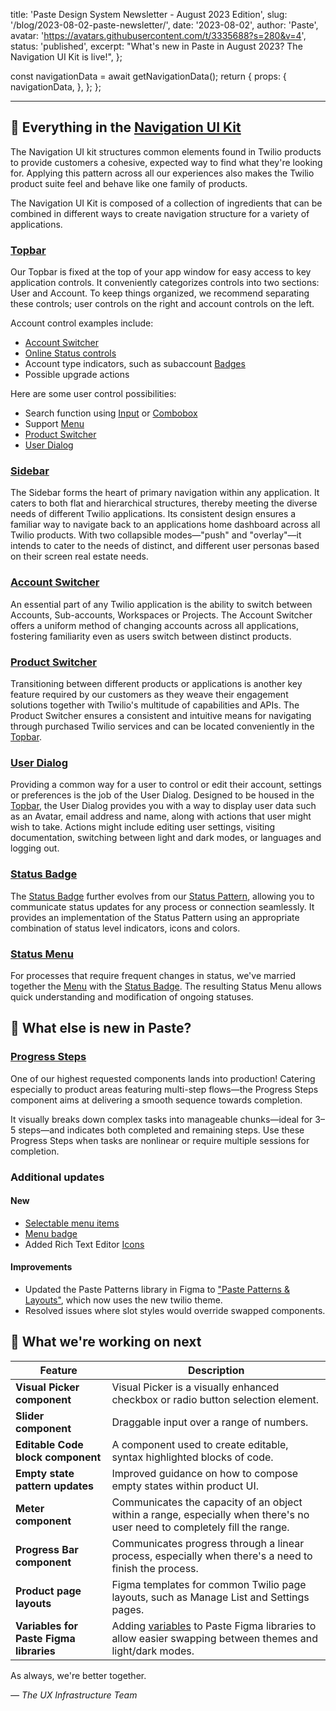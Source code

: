   title: 'Paste Design System Newsletter - August 2023 Edition',
  slug: '/blog/2023-08-02-paste-newsletter/',
  date: '2023-08-02',
  author: 'Paste',
  avatar: 'https://avatars.githubusercontent.com/t/3335688?s=280&v=4',
  status: 'published',
  excerpt: "What's new in Paste in August 2023? The Navigation UI Kit is live!",
};





  const navigationData = await getNavigationData();
  return {
    props: {
      navigationData,
    },
  };
};

<ArticleHeader
  title={meta.title}
  description={meta.description}
  date={meta.date}
  machineDate={meta.date}
  author={meta.author}
  avatar={meta.avatar}
/>

---

<contentwrapper>

<PageAside data={mdxHeadings} hideFeedback />

<ArticleContent>

## 📣 Everything in the [Navigation UI Kit](/patterns/navigation)

The Navigation UI kit structures common elements found in Twilio products to provide customers a cohesive, expected way to find what they're looking for. Applying this pattern across all our experiences also makes the Twilio product suite feel and behave like one family of products.

The Navigation UI Kit is composed of a collection of ingredients that can be combined in different ways to create navigation structure for a variety of applications.

<ResponsiveImage src={NavUIKitImage} alt="Preview of the Navigation UI Kit components" />

### [Topbar](/components/topbar)

<ResponsiveImage src={TopbarIngredientsImage} alt="Topbar Ingredients" />

<ResponsiveImage src={TopbarImage} alt="Preview of the Topbar component" />

Our Topbar is fixed at the top of your app window for easy access to key application controls. It conveniently categorizes controls into two sections: User and Account. To keep things organized, we recommend separating these controls; user controls on the right and account controls on the left.

Account control examples include:

- [Account Switcher](/components/account-switcher)
- [Online Status controls](/components/status-menu)
- Account type indicators, such as subaccount [Badges](/components/badge)
- Possible upgrade actions

Here are some user control possibilities:

- Search function using [Input](/components/input) or [Combobox](/components/combobox)
- Support [Menu](/components/menu)
- [Product Switcher](/components/product-switcher)
- [User Dialog](/components/user-dialog)

### [Sidebar](/components/sidebar)

<Box display="flex">
  <ResponsiveImage src={SidebarIngredientsImage} alt="Preview of the Navigation UI Kit components" />
  <ResponsiveImage src={SidebarImage} alt="Preview of the Navigation UI Kit components" />
</Box>

The Sidebar forms the heart of primary navigation within any application. It caters to both flat and hierarchical structures, thereby meeting the diverse needs of different Twilio applications. Its consistent design ensures a familiar way to navigate back to an applications home dashboard across all Twilio products. With two collapsible modes—"push" and "overlay"—it intends to cater to the needs of distinct, and different user personas based on their screen real estate needs.

### [Account Switcher](/components/account-switcher)

<Box maxWidth="400px">
  <ResponsiveImage src={AccountSwitcherImage} alt="Preview of the Navigation UI Kit components" />
</Box>

An essential part of any Twilio application is the ability to switch between Accounts, Sub-accounts, Workspaces or Projects. The Account Switcher offers a uniform method of changing accounts across all applications, fostering familiarity even as users switch between distinct products.

### [Product Switcher](/components/product-switcher)

<Box maxWidth="400px">
  <ResponsiveImage src={ProductSwitcherImage} alt="Preview of the Navigation UI Kit components" />
</Box>

Transitioning between different products or applications is another key feature required by our customers as they weave their engagement solutions together with Twilio's multitude of capabilities and APIs. The Product Switcher ensures a consistent and intuitive means for navigating through purchased Twilio services and can be located conveniently in the [Topbar](/components/topbar).

### [User Dialog](/components/user-dialog)

<Box maxWidth="400px">
  <ResponsiveImage src={UserDialogImage} alt="Preview of the Navigation UI Kit components" />
</Box>

Providing a common way for a user to control or edit their account, settings or preferences is the job of the User Dialog. Designed to be housed in the [Topbar](/components/topbar), the User Dialog provides you with a way to display user data such as an Avatar, email address and name, along with actions that user might wish to take. Actions might include editing user settings, visiting documentation, switching between light and dark modes, or languages and logging out.

### [Status Badge](/components/status-badge)

<ResponsiveImage src={StatusBadgeImage} alt="Preview of the Navigation UI Kit components" />

The [Status Badge](/components/status-badge) further evolves from our [Status Pattern](/patterns/status), allowing you to communicate status updates for any process or connection seamlessly. It provides an implementation of the Status Pattern using an appropriate combination of status level indicators, icons and colors.

### [Status Menu](/components/status-menu)

<Box maxWidth="400px">
  <ResponsiveImage src={StatusMenuImage} alt="Preview of the Navigation UI Kit components" />
</Box>

For processes that require frequent changes in status, we've married together the [Menu](/components/menu) with the [Status Badge](/components/status-badge). The resulting Status Menu allows quick understanding and modification of ongoing statuses.

## 📣 What else is new in Paste?

### [Progress Steps](/components/progress-steps)

<ResponsiveImage src={ProgressStepsImage} alt="Preview of the Navigation UI Kit components" />

One of our highest requested components lands into production! Catering especially to product areas featuring multi-step flows—the Progress Steps component aims at delivering a smooth sequence towards completion.

It visually breaks down complex tasks into manageable chunks—ideal for 3–5 steps—and indicates both completed and remaining steps. Use these Progress Steps when tasks are nonlinear or require multiple sessions for completion.

### Additional updates

#### New

- [Selectable menu items](/components/menu#selectable-menu-items)
- [Menu badge](/components/menu#menu-badge)
- Added Rich Text Editor [Icons](/components/icon)

#### Improvements

- Updated the Paste Patterns library in Figma to ["Paste Patterns & Layouts"](https://www.figma.com/file/S4z0Kqjb9AYosnkRQldLte/Paste-Patterns-%26-Layouts?type=design&node-id=367%3A27339&mode=design&t=t0tpwajosYvlkUh5-1), which now uses the new twilio theme.
- Resolved issues where slot styles would override swapped components.

<Box marginBottom="space120" />

## 👀 What we're working on next

| Feature                                 | Description                                                                                                                                                                                    |
| --------------------------------------- | ---------------------------------------------------------------------------------------------------------------------------------------------------------------------------------------------- |
| **Visual Picker component**             | Visual Picker is a visually enhanced checkbox or radio button selection element.                                                                                                               |
| **Slider component**                    | Draggable input over a range of numbers.                                                                                                                                                       |
| **Editable Code block component**       | A component used to create editable, syntax highlighted blocks of code.                                                                                                                        |
| **Empty state pattern updates**         | Improved guidance on how to compose empty states within product UI.                                                                                                                            |
| **Meter component**                     | Communicates the capacity of an object within a range, especially when there's no user need to completely fill the range.                                                                      |
| **Progress Bar component**              | Communicates progress through a linear process, especially when there's a need to finish the process.                                                                                          |
| **Product page layouts**                | Figma templates for common Twilio page layouts, such as Manage List and Settings pages.                                                                                                        |
| **Variables for Paste Figma libraries** | Adding [variables](https://help.figma.com/hc/en-us/articles/15339657135383-Guide-to-variables-in-Figma) to Paste Figma libraries to allow easier swapping between themes and light/dark modes. |

<Box marginBottom="space120" />

As always, we're better together.

<em>— The UX Infrastructure Team</em>

</ArticleContent>

</contentwrapper>
